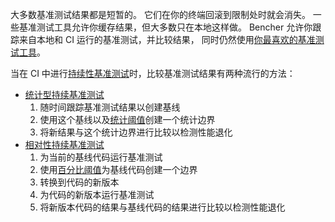 大多数基准测试结果都是短暂的。
它们在你的终端回滚到限制处时就会消失。
一些基准测试工具允许你缓存结果，但大多数只在本地这样做。
Bencher 允许你跟踪来自本地和 CI 运行的基准测试，并比较结果，
同时仍然使用[你最喜欢的基准测试工具][adapters]。

当在 CI 中进行[持续性基准测试][continuous benchmarking]时，比较基准测试结果有两种流行的方法：

- [统计型持续基准测试][statistical continuous benchmarking]
  1. 随时间跟踪基准测试结果以创建基线
  2. 使用这个基线以及[统计阈值][thresholds]创建一个统计边界
  3. 将新结果与这个统计边界进行比较以检测性能退化
- [相对性持续基准测试][relative continuous benchmarking]
  1. 为当前的基线代码运行基准测试
  2. 使用[百分比阈值][percentage thresholds]为基线代码创建一个边界
  3. 转换到代码的新版本
  4. 为代码的新版本运行基准测试
  5. 将新版本代码的结果与基线代码的结果进行比较以检测性能退化

[adapters]: /docs/zh/explanation/adapters/
[continuous benchmarking]: /docs/zh/explanation/continuous-benchmarking/
[thresholds]: /docs/zh/explanation/thresholds/
[percentage thresholds]: /docs/zh/explanation/thresholds/#percentage-thresholds

[statistical continuous benchmarking]: #statistical-continuous-benchmarking
[relative continuous benchmarking]: #relative-continuous-benchmarking